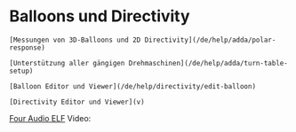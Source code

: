 # Balloons und Directivity

    [Messungen von 3D-Balloons und 2D Directivity](/de/help/adda/polar-response)
    
    [Unterstützung aller gängigen Drehmaschinen](/de/help/adda/turn-table-setup)
    
    [Balloon Editor und Viewer](/de/help/directivity/edit-balloon)
    
    [Directivity Editor und Viewer](v)

[Four Audio ELF](https://www.four-audio.com/produkte/elf/) Video:


